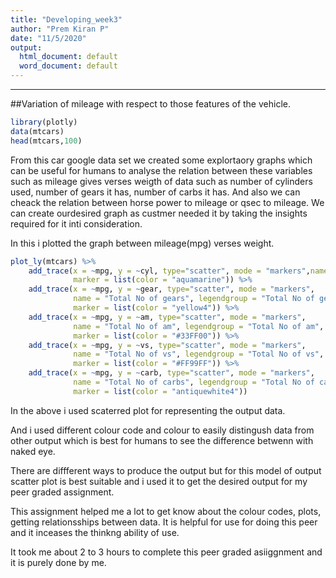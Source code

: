 ---
title: "Developing_week3"
author: "Prem Kiran P"
date: "11/5/2020"
output:
  html_document: default
  word_document: default
---

---
##Variation of mileage with respect to those features of the vehicle.
```{r}
library(plotly)
data(mtcars)
head(mtcars,100)
```
From this car google data set we created some explortaory graphs which can be useful for humans to analyse the relation between these variables such as mileage gives verses
weigth of data such as number of cylinders used, number of gears it has, number of carbs it has. And also we can cheack the relation between horse power to mileage or qsec 
to mileage. We can create ourdesired graph as custmer needed it by taking the insights required for it inti consideration.

In this i plotted the graph between mileage(mpg) verses weight.
```{r}
plot_ly(mtcars) %>%
    add_trace(x = ~mpg, y = ~cyl, type="scatter", mode = "markers",name = "Total No of cyinder", legendgroup = "No of cyinder", 
              marker = list(color = "aquamarine")) %>%
    add_trace(x = ~mpg, y = ~gear, type="scatter", mode = "markers",
              name = "Total No of gears", legendgroup = "Total No of gear", 
              marker = list(color = "yellow4")) %>%
    add_trace(x = ~mpg, y = ~am, type="scatter", mode = "markers",
              name = "Total No of am", legendgroup = "Total No of am", 
              marker = list(color = "#33FF00")) %>%
    add_trace(x = ~mpg, y = ~vs, type="scatter", mode = "markers",
              name = "Total No of vs", legendgroup = "Total No of vs", 
              marker = list(color = "#FF99FF")) %>%
    add_trace(x = ~mpg, y = ~carb, type="scatter", mode = "markers",
              name = "Total No of carbs", legendgroup = "Total No of carb", 
              marker = list(color = "antiquewhite4")) 
```
In the above i used scaterred plot for representing the output data.

And i used different colour code and colour to easily distingush data from other output which is best for humans to see the difference betwenn with naked eye.

There are diffferent ways to produce the output but for this model of output scatter plot is best suitable and i used it to get the desired output for my
peer graded assignment.

This assignment helped me a lot to get know about the colour codes, plots, getting relationsships between data. It is helpful for use for doing this peer and it inceases
the thinkng ability of use.

It took me about 2 to 3 hours to complete this peer graded asiiggnment and it is purely done by me.


